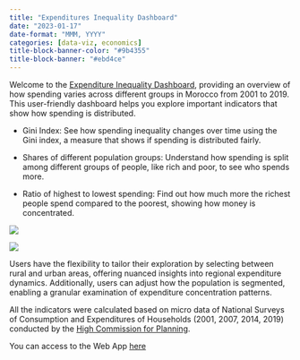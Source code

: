 ```yaml
---
title: "Expenditures Inequality Dashboard"
date: "2023-01-17"
date-format: "MMM, YYYY"
categories: [data-viz, economics]
title-block-banner-color: "#9b4355"
title-block-banner: "#ebd4ce"
---
```


Welcome to the [Expenditure Inequality Dashboard](https://aambarek.shinyapps.io/expenditures_inequality_dash/), providing an overview of how spending varies across different groups in Morocco from 2001 to 2019. This user-friendly dashboard helps you explore important indicators that show how spending is distributed.

-   Gini Index: See how spending inequality changes over time using the Gini index, a measure that shows if spending is distributed fairly.

-   Shares of different population groups: Understand how spending is split among different groups of people, like rich and poor, to see who spends more.

-   Ratio of highest to lowest spending: Find out how much more the richest people spend compared to the poorest, showing how money is concentrated.

[![](dash_capture.png)](https://aambarek.shinyapps.io/expenditures_inequality_dash/)

[![](dash_capture_2.png)](https://aambarek.shinyapps.io/expenditures_inequality_dash/)

Users have the flexibility to tailor their exploration by selecting between rural and urban areas, offering nuanced insights into regional expenditure dynamics. Additionally, users can adjust how the population is segmented, enabling a granular examination of expenditure concentration patterns.

All the indicators were calculated based on micro data of National Surveys of Consumption and Expenditures of Households (2001, 2007, 2014, 2019) conducted by the [High Commission for Planning](https://hcp.ma/).

You can access to the Web App [here](https://aambarek.shinyapps.io/expenditures_inequality_dash/)
